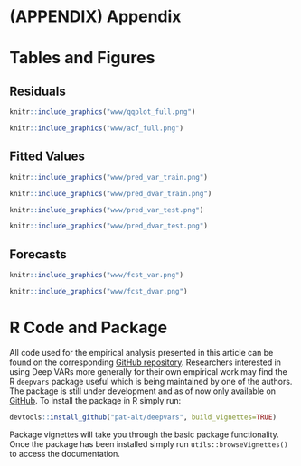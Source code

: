 # (APPENDIX) Appendix {-}

# Tables and Figures {#figures}

## Residuals {#resids}

```r
knitr::include_graphics("www/qqplot_full.png")
```

```r
knitr::include_graphics("www/acf_full.png")
```

## Fitted Values

```r
knitr::include_graphics("www/pred_var_train.png")
```

```r
knitr::include_graphics("www/pred_dvar_train.png")
```

```r
knitr::include_graphics("www/pred_var_test.png")
```

```r
knitr::include_graphics("www/pred_dvar_test.png")
```

## Forecasts {#forecasts}

```r
knitr::include_graphics("www/fcst_var.png")
```

```r
knitr::include_graphics("www/fcst_dvar.png")
```

# R Code and Package {#code}

All code used for the empirical analysis presented in this article can be found on the corresponding [GitHub repository](https://github.com/pat-alt/navar). Researchers interested in using Deep VARs more generally for their own empirical work may find the R `deepvars` package useful which is being maintained by one of the authors. The package is still under development and as of now only available on [GitHub](https://github.com/pat-alt/deepvars). To install the package in R simply run:


```r
devtools::install_github("pat-alt/deepvars", build_vignettes=TRUE)
```

Package vignettes will take you through the basic package functionality. Once the package has been installed simply run `utils::browseVignettes()` to access the documentation.

